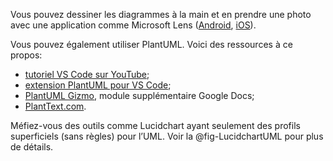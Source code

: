
::: {.callout-note}

Vous pouvez dessiner les diagrammes à la main et en prendre une photo avec une application comme Microsoft Lens ([Android](https://play.google.com/store/apps/details?id=com.microsoft.office.officelens), [iOS](https://apps.apple.com/us/app/microsoft-lens-pdf-scanner/id975925059)).

Vous pouvez également utiliser PlantUML.
Voici des ressources à ce propos: 
<!-- ![Logo PlantUML](images/Plantuml_Logo.svg){width=50px} -->

- [tutoriel VS Code sur YouTube](https://www.youtube.com/watch?v=xkwJ9GwgZJU);
- [extension PlantUML pour VS Code](https://marketplace.visualstudio.com/items?itemName=jebbs.plantuml);
- [PlantUML Gizmo](https://gsuite.google.com/marketplace/app/plantuml_gizmo/950520042571), module supplémentaire Google Docs;
- [PlantText.com](https://www.planttext.com/).

Méfiez-vous des outils comme Lucidchart ayant seulement des profils superficiels (sans règles) pour l'UML. Voir la @fig-LucidchartUML pour plus de détails.

:::

